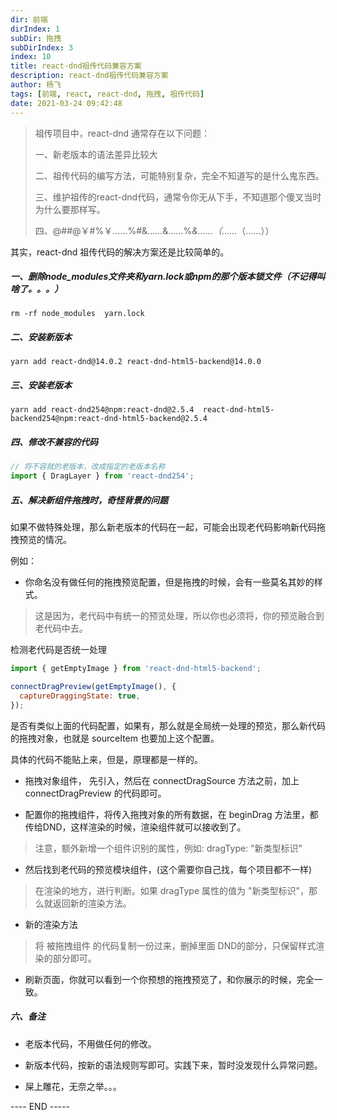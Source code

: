 ```yaml
---
dir: 前端
dirIndex: 1
subDir: 拖拽
subDirIndex: 3
index: 10
title: react-dnd祖传代码兼容方案
description: react-dnd祖传代码兼容方案
author: 杨飞
tags: [前端, react, react-dnd, 拖拽, 祖传代码]
date: 2021-03-24 09:42:48
---
```


> 祖传项目中，react-dnd 通常存在以下问题：
> 
> 一、新老版本的语法差异比较大
> 
> 二、祖传代码的编写方法，可能特别复杂，完全不知道写的是什么鬼东西。
> 
> 三、维护祖传的react-dnd代码，通常令你无从下手，不知道那个傻叉当时为什么要那样写。
> 
> 四、@##@￥#%￥……%#&……&……%*&……（*……（……））

其实，react-dnd 祖传代码的解决方案还是比较简单的。

##### 一、删除node_modules文件夹和yarn.lock或npm的那个版本锁文件（不记得叫啥了。。。）

```shell
rm -rf node_modules  yarn.lock 
```

##### 二、安装新版本

```shell
yarn add react-dnd@14.0.2 react-dnd-html5-backend@14.0.0
```

##### 三、安装老版本

```shell
yarn add react-dnd254@npm:react-dnd@2.5.4  react-dnd-html5-backend254@npm:react-dnd-html5-backend@2.5.4
```

##### 四、修改不兼容的代码

```jsx
// 将不容就的老版本，改成指定的老版本名称
import { DragLayer } from 'react-dnd254';
```

##### 五、解决新组件拖拽时，奇怪背景的问题

如果不做特殊处理，那么新老版本的代码在一起，可能会出现老代码影响新代码拖拽预览的情况。

例如：

- 你命名没有做任何的拖拽预览配置，但是拖拽的时候，会有一些莫名其妙的样式。

> 这是因为，老代码中有统一的预览处理，所以你也必须将，你的预览融合到老代码中去。

检测老代码是否统一处理

```jsx
import { getEmptyImage } from 'react-dnd-html5-backend';

connectDragPreview(getEmptyImage(), {
  captureDraggingState: true,
});
```

是否有类似上面的代码配置，如果有，那么就是全局统一处理的预览，那么新代码的拖拽对象，也就是 sourceItem 也要加上这个配置。

具体的代码不能贴上来，但是，原理都是一样的。

- 拖拽对象组件， 先引入，然后在 connectDragSource 方法之前，加上 connectDragPreview 的代码即可。

- 配置你的拖拽组件，将传入拖拽对象的所有数据，在 beginDrag 方法里，都传给DND，这样渲染的时候，渲染组件就可以接收到了。

> 注意，额外新增一个组件识别的属性，例如: dragType: "新类型标识"

- 然后找到老代码的预览模块组件，(这个需要你自己找，每个项目都不一样)

> 在渲染的地方，进行判断。如果 dragType 属性的值为 "新类型标识"，那么就返回新的渲染方法。

  - 新的渲染方法
  > 将 被拖拽组件 的代码复制一份过来，删掉里面 DND的部分，只保留样式渲染的部分即可。

- 刷新页面，你就可以看到一个你预想的拖拽预览了，和你展示的时候，完全一致。

##### 六、备注

- 老版本代码，不用做任何的修改。

- 新版本代码，按新的语法规则写即可。实践下来，暂时没发现什么异常问题。

- 屎上雕花，无奈之举。。。

---- END -----

